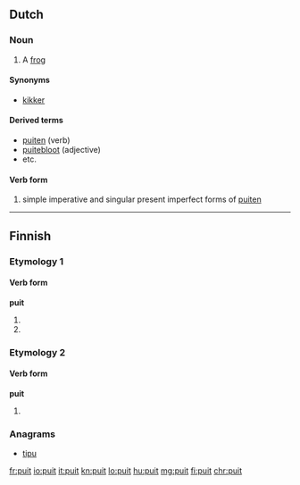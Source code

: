 ==Dutch==

===Noun===
{{nl-noun|m|puiten|puitje}}

# {{context|archaic|dialectal|lang=nl}} A [[frog]]

====Synonyms====
* [[kikker]] {{m}}

====Derived terms====
* [[puiten]] (verb)
* [[puitebloot]] (adjective)
* etc.

====Verb form====
# simple imperative and singular present imperfect forms of [[puiten]]

----

==Finnish==

===Etymology 1===

====Verb form====
'''puit'''

# {{fi-form of|type=verb|pr=second-person|pl=singular|mood=indicative|tense=present|puida}}
# {{fi-form of|type=verb|pr=second-person|pl=singular|mood=indicative|tense=past|puida}}

===Etymology 2===

====Verb form====
'''puit'''

# {{fi-form of|type=verb|pr=second-person|pl=singular|mood=indicative|tense=past|pukea}}

===Anagrams===
* [[tipu]]

[[fr:puit]]
[[io:puit]]
[[it:puit]]
[[kn:puit]]
[[lo:puit]]
[[hu:puit]]
[[mg:puit]]
[[fi:puit]]
[[chr:puit]]